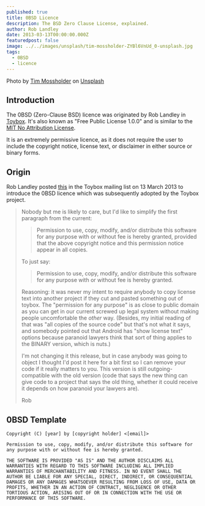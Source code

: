 ```yaml
---
published: true
title: 0BSD Licence
description: The BSD Zero Clause License, explained.
author: Rob Landley
date: 2013-03-13T00:00:00.000Z
featuredpost: false
image: ../../images/unsplash/tim-mossholder-ZYBl6VnUd_0-unsplash.jpg
tags:
  - 0BSD
  - licence
---
```


Photo by [Tim Mossholder](https://unsplash.com/@timmossholder?utm_source=unsplash&utm_medium=referral&utm_content=creditCopyText) on [Unsplash](https://unsplash.com/s/photos/open-source?utm_source=unsplash&utm_medium=referral&utm_content=creditCopyText)
  
## Introduction

The 0BSD (Zero-Clause BSD) licence was originated by Rob Landley in [Toybox](http://www.landley.net/toybox). It's also known as "Free Public License 1.0.0" and is similar to the [MIT No Attribution License](https://github.com/aws/mit-0).

It is an extremely permissive licence, as it does not require the user to include the copyright notice, license text, or disclaimer in either source or binary forms.

## Origin

Rob Landley posted [this](http://lists.landley.net/pipermail/toybox-landley.net/2013-March/004589.html) in the Toybox mailing list on 13 March 2013 to introduce the 0BSD licence which was subsequently adopted by the Toybox project.

>Nobody but me is likely to care, but I'd like to simplify the first paragraph from the current:
>
>>Permission to use, copy, modify, and/or distribute this software for any purpose with or without fee is hereby granted, provided that the above copyright notice and this permission notice appear in all copies.
>
>To just say:
>
>>Permission to use, copy, modify, and/or distribute this software for any purpose with or without fee is hereby granted.
>
>Reasoning: it was never my intent to require anybody to copy license text into another project if they cut and pasted something out of toybox. The "permission for any purpose" is as close to public domain as you can get in our current screwed up legal system without making people uncomfortable the _other_ way. (Besides, my initial reading of that was "all copies of the source code" but that's not what it says, and somebody pointed out that Android has "show license text" options because paranoid lawyers think that sort of thing applies to the BINARY version, which is nuts.)
>
>I'm not changing it this release, but in case anybody was going to object I thought I'd post it here for a bit first so I can remove your code if it really matters to you. This version is still outgoing-compatible with the old version (code that says the new thing can give code to a project that says the old thing, whether it could receive it depends on how paranoid your lawyers are).
>
>Rob

## 0BSD Template

```text
Copyright (C) [year] by [copyright holder] <[email]>

Permission to use, copy, modify, and/or distribute this software for any purpose with or without fee is hereby granted.

THE SOFTWARE IS PROVIDED "AS IS" AND THE AUTHOR DISCLAIMS ALL WARRANTIES WITH REGARD TO THIS SOFTWARE INCLUDING ALL IMPLIED WARRANTIES OF MERCHANTABILITY AND FITNESS. IN NO EVENT SHALL THE AUTHOR BE LIABLE FOR ANY SPECIAL, DIRECT, INDIRECT, OR CONSEQUENTIAL DAMAGES OR ANY DAMAGES WHATSOEVER RESULTING FROM LOSS OF USE, DATA OR PROFITS, WHETHER IN AN ACTION OF CONTRACT, NEGLIGENCE OR OTHER TORTIOUS ACTION, ARISING OUT OF OR IN CONNECTION WITH THE USE OR PERFORMANCE OF THIS SOFTWARE.
```
